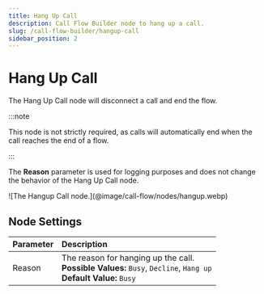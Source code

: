 ---
title: Hang Up Call
description: Call Flow Builder node to hang up a call.
slug: /call-flow-builder/hangup-call
sidebar_position: 2
---



# Hang Up Call

The Hang Up Call node will disconnect a call and end the flow.

:::note

This node is not strictly required, as calls will automatically end when the call reaches the end of a flow.

:::

The **Reason** parameter is used for logging purposes and does not change the behavior of the Hang Up Call node.

<Frame caption="The Hangup Call node.">
![The Hangup Call node.](@image/call-flow/nodes/hangup.webp)
</Frame>


## Node Settings

| Parameter | Description                                                                                                                   |
|:----------|:------------------------------------------------------------------------------------------------------------------------------|
| Reason    | The reason for hanging up the call. <br /> **Possible Values:** `Busy`, `Decline`, `Hang up` <br /> **Default Value:** `Busy` |
